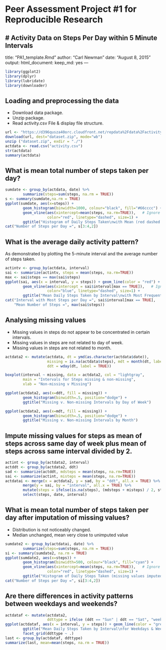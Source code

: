 Peer Assessment Project #1 for Reproducible Research
==============================================================================

# Activity Data on Steps Per Day within 5 Minute Intervals
---
title: "PA1_template.Rmd"
author: "Carl Newman"
date: "August 8, 2015"
output: 
  html_document: 
    keep_md: yes
---
```r
library(ggplot2)
library(dplyr)
library(lubridate)
library(downloader)
```
## Loading and preprocessing the data
* Download data package.  
* Unzip package.  
* Read activity.csv File & display file structure.  
```r
url <- "https://d396qusza40orc.cloudfront.net/repdata%2Fdata%2Factivity.zip"
download(url, dest="dataset.zip", mode="wb") 
unzip ("dataset.zip", exdir = "./")
actdata <- read.csv("activity.csv")
str(actdata)
summary(actdata)
```
## What is mean total number of steps taken per day?
```r
sumdate <- group_by(actdata, date) %>%
        summarize(steps=sum(steps, na.rm = TRUE))
s <- summary(sumdate,na.rm = TRUE)
ggplot(sumdate, aes(x=steps)) +
        geom_histogram(binwidth=1000, colour="black", fill="#66cccc") +
        geom_vline(aes(xintercept=mean(steps, na.rm=TRUE)),   # Ignore NA values for mean
                   color="red", linetype="dashed", size=1) +
        ggtitle("Histogram of Daily Steps Taken\nwith Mean (red dashed line)")
cat("Number of Steps per Day =", s[3:4,2])
```
## What is the average daily activity pattern?
As demonstrated by plotting the 5-minute interval and the average number of steps taken.  
```r
actintv <- group_by(actdata, interval)
sai <- summarize(actintv, steps = mean(steps, na.rm=TRUE))
max <- sai$steps == max(sai$steps)
ggplot(sai, aes(x = interval, y = steps)) + geom_line(color = "red") +
        geom_vline(aes(xintercept = sai$interval[max == TRUE]),   # Ignore NA values for mean
                   color="blue", linetype="dashed", size=1) +
        ggtitle("Mean Daily Steps Taken by Interval\nwith Most Frequent Interval (blue dashed line)")
cat("Interval with Most Steps per Day =", sai$interval[max == TRUE], 
    "Mean Number of Steps =", max(sai$steps))
```
## Analysing missing values
* Missing values in steps do not appear to be concentrated in certain intervals.  
* Missing values in steps are not related to day of week.  
* Missing values in steps are not related to month. 

```r
actdata2 <- mutate(actdata, dt = ymd(as.character(actdata$date)),
                   missing = is.na(actdata$steps), mdt = month(dt, label = TRUE),
                   ddt = wday(dt, label = TRUE))
```

```r
boxplot(interval ~ missing, data = actdata2, col = "lightgray", 
        main = "Intervals for Steps missing & non-missing", 
        xlab = "Non-missing v Missing")
```

```r
ggplot(actdata2, aes(x=ddt, fill = missing)) +
        geom_histogram(binwidth=.5, position="dodge") +
        ggtitle("Missing v. Non-missing Intervals by Day of Week")
```

```r
ggplot(actdata2, aes(x=mdt, fill = missing)) +
        geom_histogram(binwidth=.5, position="dodge") +
        ggtitle("Missing v. Non-missing Intervals by Month")
```

##  Impute missing values for steps as mean of steps across same day of week plus mean of steps across same interval divided by 2.  
```r
actint <- group_by(actdata2, interval)
actddt <- group_by(actdata2, ddt)
sad <- summarize(actddt, mdsteps = mean(steps, na.rm=TRUE))
sai <- summarize(actint, misteps = mean(steps, na.rm=TRUE))
actdatai <- merge(x = actdata2, y = sad, by = "ddt", all.x = TRUE) %>%
        merge(y = sai, by = "interval", all.x = TRUE) %>%
        mutate(steps = ifelse(is.na(steps), (mdsteps + misteps) / 2, steps)) %>%
        select(steps, date, interval)
```

## What is mean total number of steps taken per day after imputation of missing values?
* Distribution is not noticeably changed.
* Median unchanged, mean very close to unimputed value

```r
sumdate2 <- group_by(actdatai, date) %>%
        summarize(steps=sum(steps, na.rm = TRUE))
si <- summary(sumdate2, na.rm = TRUE)
ggplot(sumdate2, aes(x=steps)) +
        geom_histogram(binwidth=500, colour="black", fill="cyan") +
        geom_vline(aes(xintercept=mean(steps, na.rm=TRUE)),   # Ignore NA values for mean
                   color="red", linetype="dashed", size=1) +
        ggtitle("Histogram of Daily Steps Taken (missing values imputed)\nwith Mean (red dashed line)")
cat("Number of Steps per Day =", si[3:4,2])
```

## Are there differences in activity patterns between weekdays and weekends?
```r
actdataf <- mutate(actdata2, 
                   ddttype = ifelse (ddt == "Sun" | ddt == "Sat", "weekend", "weekday")) 
ggplot(actdataf, aes(x = interval, y = steps)) + geom_line(color = "green") +
        ggtitle("Mean Daily Steps Taken by Interval\nfor Weekdays & Weekends") +
        facet_grid(ddttype ~ .)
last <- group_by(actdataf, ddttype)
summarize(last, mean=mean(steps, na.rm = TRUE))
```
